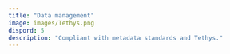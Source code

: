 ```yaml
---
title: "Data management"
image: images/Tethys.png
dispord: 5
description: "Compliant with metadata standards and Tethys."
---
```

